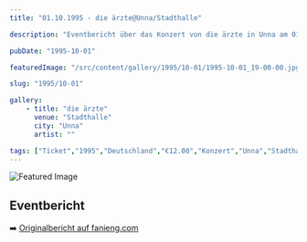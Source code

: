 ```yaml
---
title: "01.10.1995 - die ärzte@Unna/Stadthalle"

description: "Eventbericht über das Konzert von die ärzte in Unna am 01.10.1995."

pubDate: "1995-10-01"

featuredImage: "/src/content/gallery/1995/10-01/1995-10-01_19-00-00.jpg"

slug: "1995/10-01"

gallery:
    - title: "die ärzte"
      venue: "Stadthalle"
      city: "Unna"
      artist: ""

tags: ["Ticket","1995","Deutschland","€12.00","Konzert","Unna","Stadthalle","die ärzte","Eine Frage der Ehre"]
---
```


![Featured Image](/src/content/gallery/1995/10-01/1995-10-01_19-00-00.jpg)

## Eventbericht

➡️ [Originalbericht auf fanieng.com](https://fanieng.com/1995/10-01/1995-10-01-die-aerzte-unna-stadthalle)
